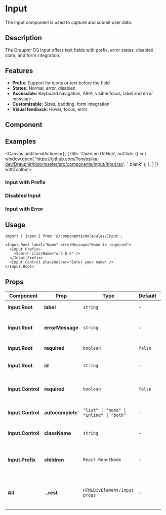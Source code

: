 
<Meta of={InputStories} component={Input}/>

# Input

The Input component is used to capture and submit user data.

## Description
The Draupnir DS Input offers text fields with prefix, error states, disabled state, and form integration.

## Features
- **Prefix:** Support for icons or text before the field
- **States:** Normal, error, disabled
- **Accessible:** Keyboard navigation, ARIA, visible focus, label and error message
- **Customizable:** Sizes, padding, form integration
- **Visual feedback:** Hover, focus, error

## Component
<Primary />
<Controls />

## Examples
<Canvas additionalActions={[
    {
      title: 'Open on GitHub',
      onClick: () => {
        window.open(
          'https://github.com/Tonybsilva-dev/Draupnir/blob/master/src/components/Input/Input.tsx',
          '_blank'
        );
      },
    }
  ]}
  withToolbar>
  <div className={"grid grid-cols-2 gap-2"}>
   <div>
    <h3 className="text-lg font-semibold mb-2">Input with Prefix</h3>
      <Story of={InputStories.WithPrefix} />   
    <h3 className="text-lg font-semibold mt-4 mb-2">Disabled Input</h3>
      <Story of={InputStories.Disabled} />
    </div>
    <div>
      <h3 className="text-lg font-semibold mb-2">Input with Error</h3>
        <Story of={InputStories.WithError} />
      </div>
  </div>
</Canvas>

## Usage

```tsx
import { Input } from '@/components/molecules/Input';

<Input.Root label="Name" errorMessage="Name is required">
  <Input.Prefix>
    <Search className="w-5 h-5" />
  </Input.Prefix>
  <Input.Control placeholder="Enter your name" />
</Input.Root>
```

## Props

<table style={{ width: '100%', borderCollapse: 'collapse', margin: '1.5rem 0' }}>
  <thead>
    <tr style={{ background: '#f7f7fa' }}>
      <th style={{ textAlign: 'left', padding: '8px' }}>Component</th>
      <th style={{ textAlign: 'left', padding: '8px' }}>Prop</th>
      <th style={{ textAlign: 'left', padding: '8px' }}>Type</th>
      <th style={{ textAlign: 'left', padding: '8px' }}>Default</th>
      <th style={{ textAlign: 'left', padding: '8px' }}>Description</th>
    </tr>
  </thead>
  <tbody>
    <tr>
      <td><b>Input.Root</b></td>
      <td><b>label</b></td>
      <td><code>string</code></td>
      <td>-</td>
      <td>Label for the input field.</td>
    </tr>
    <tr>
      <td><b>Input.Root</b></td>
      <td><b>errorMessage</b></td>
      <td><code>string</code></td>
      <td>-</td>
      <td>Error message to display below the input.</td>
    </tr>
    <tr>
      <td><b>Input.Root</b></td>
      <td><b>required</b></td>
      <td><code>boolean</code></td>
      <td><code>false</code></td>
      <td>Marks the input as required.</td>
    </tr>
    <tr>
      <td><b>Input.Root</b></td>
      <td><b>id</b></td>
      <td><code>string</code></td>
      <td>-</td>
      <td>ID for the input and label association.</td>
    </tr>
    <tr>
      <td><b>Input.Control</b></td>
      <td><b>required</b></td>
      <td><code>boolean</code></td>
      <td><code>false</code></td>
      <td>Marks the input as required (HTML attribute).</td>
    </tr>
    <tr>
      <td><b>Input.Control</b></td>
      <td><b>autocomplete</b></td>
      <td><code>"list" | "none" | "inline" | "both"</code></td>
      <td>-</td>
      <td>Autocomplete behavior for the input.</td>
    </tr>
    <tr>
      <td><b>Input.Control</b></td>
      <td><b>className</b></td>
      <td><code>string</code></td>
      <td>-</td>
      <td>Additional CSS classes for the input element.</td>
    </tr>
    <tr>
      <td><b>Input.Prefix</b></td>
      <td><b>children</b></td>
      <td><code>React.ReactNode</code></td>
      <td>-</td>
      <td>Content to be rendered before the input (icon, text, etc).</td>
    </tr>
    <tr>
      <td><b>All</b></td>
      <td><b>...rest</b></td>
      <td><code>HTMLDivElement/Input props</code></td>
      <td>-</td>
      <td>Any other valid HTML attributes for each subcomponent.</td>
    </tr>
  </tbody>
</table>

